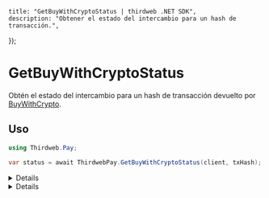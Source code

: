 
	title: "GetBuyWithCryptoStatus | thirdweb .NET SDK",
	description: "Obtener el estado del intercambio para un hash de transacción.",
});

# GetBuyWithCryptoStatus

Obtén el estado del intercambio para un hash de transacción devuelto por [BuyWithCrypto](/dotnet/pay/buywithcrypto).

## Uso

```csharp
using Thirdweb.Pay;

var status = await ThirdwebPay.GetBuyWithCryptoStatus(client, txHash);
```

<Details summary="Configuración">

#### Cliente (obligatorio)

`ThirdwebClient`: La instancia del cliente de Thirdweb.

#### Hash de transacción (obligatorio)

`string`: El hash de la transacción del intercambio devuelto por [BuyWithCrypto](/dotnet/pay/buywithcrypto).

</Details>

<Details summary="Valor de retorno">

### Valor de retorno

Un objeto `BuyWithCryptoStatusResult` que contiene las siguientes propiedades:


```csharp
Quote Quote; // El objeto de cotización que contiene los detalles del intercambio.
string SwapType; // El tipo de intercambio, vea el enum SwapType.
TransactionDetails Source; // Los detalles de la transacción de origen.
TransactionDetails Destination; // Los detalles de la transacción de destino.
string Status; // El estado del intercambio, vea el enum SwapStatus.
string SubStatus; // El subestado del intercambio, vea el enum SwapSubStatus.
string FromAddress; // La dirección de origen.
string FailureMessage; // El mensaje de error si el intercambio falló.
string Bridge; // El puente utilizado para el intercambio, si es aplicable.
object PurchaseData; // Datos adicionales pasados al crear la cotización.
```

</Details>
